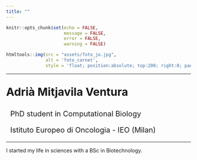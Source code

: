 ```yaml
---
title: ""
---
```


```r
knitr::opts_chunk$set(echo = FALSE,
                      message = FALSE,
                      error = FALSE,
                      warning = FALSE)
```

```r
htmltools::img(src = "assets/foto_jo.jpg", 
               alt = 'foto_carnet', 
               style = 'float; position:absolute; top:200; right:0; padding-top: 30px; padding-right: 420px; height:170px')
```

***


<p style = "font-size:30px;"><b> Adrià Mitjavila Ventura </b></p>

<p style = "font-size:20px;"><i class="fas fa-user" aria-hidden="true"></i> &nbsp; PhD student in Computational Biology </p>

<p style = "font-size:20px;"><i class="fas fa-building" aria-hidden="true"></i> &nbsp; Istituto Europeo di Oncologia - IEO (Milan) </p>


***

I started my life in sciences with a BSc in Biotechnology. 